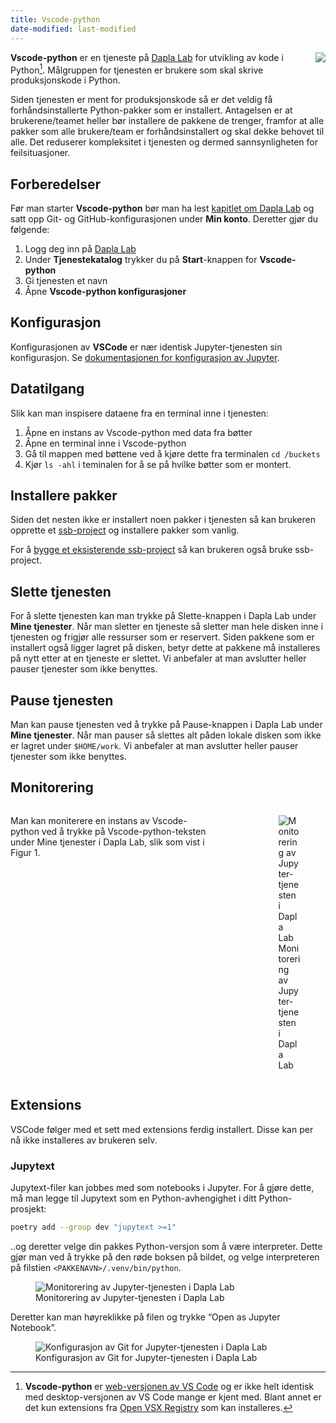 ```yaml
---
title: Vscode-python
date-modified: last-modified
---
```


![](../images/dapla-lab-vscode-service.png){style="max-width: 350%; float: right;" fig-alt="Jupyter Service"}

**Vscode-python** er en tjeneste på [Dapla Lab](./dapla-lab.html) for utvikling av kode i Python^[**Vscode-python** er [web-versjonen av VS Code](https://github.com/coder/code-server) og er ikke helt identisk med desktop-versjonen av VS Code mange er kjent med. Blant annet er det kun extensions fra [Open VSX Registry](https://open-vsx.org/) som kan installeres.]. Målgruppen for tjenesten er brukere som skal skrive produksjonskode i Python.

Siden tjenesten er ment for produksjonskode så er det veldig få forhåndsinstallerte Python-pakker som er installert. Antagelsen er at brukerene/teamet heller bør installere de pakkene de trenger, framfor at alle pakker som alle brukere/team er forhåndsinstallert og skal dekke behovet til alle. Det reduserer kompleksitet i tjenesten og dermed sannsynligheten for feilsituasjoner.

## Forberedelser

Før man starter **Vscode-python** bør man ha lest [kapitlet om Dapla Lab](./dapla-lab.html) og satt opp Git- og GitHub-konfigurasjonen under **Min konto**. Deretter gjør du følgende:

1. Logg deg inn på [Dapla Lab](https://lab.dapla.ssb.no/)
2. Under **Tjenestekatalog** trykker du på **Start**-knappen for **Vscode-python**
3. Gi tjenesten et navn
4. Åpne **Vscode-python konfigurasjoner**

## Konfigurasjon

Konfigurasjonen av **VSCode** er nær identisk Jupyter-tjenesten sin konfigurasjon. Se [dokumentasjonen for konfigurasjon av Jupyter](./jupyter.qmd#konfigurasjon).

## Datatilgang

Slik kan man inspisere dataene fra en terminal inne i tjenesten: 

1. Åpne en instans av Vscode-python med data fra bøtter 
2. Åpne en terminal inne i Vscode-python
3. Gå til mappen med bøttene ved å kjøre dette fra terminalen `cd /buckets`
3. Kjør `ls -ahl` i teminalen for å se på hvilke bøtter som er montert.

## Installere pakker

Siden det nesten ikke er installert noen pakker i tjenesten så kan brukeren opprette et [ssb-project](jobbe-med-kode.qmd#ssb-project) og installere pakker som vanlig. 

For å [bygge et eksisterende ssb-project](./jobbe-med-kode.qmd#bygg-eksisterende-ssb-project) så kan brukeren også bruke ssb-project.

## Slette tjenesten

For å slette tjenesten kan man trykke på Slette-knappen i Dapla Lab under **Mine tjenester**. Når man sletter en tjeneste så sletter man hele disken inne i tjenesten og frigjør alle ressurser som er reservert. Siden pakkene som er installert også ligger lagret på disken, betyr dette at pakkene må installeres på nytt etter at en tjeneste er slettet. Vi anbefaler at man avslutter heller pauser tjenester som ikke benyttes.

## Pause tjenesten

Man kan pause tjenesten ved å trykke på Pause-knappen i Dapla Lab under **Mine tjenester**. Når man pauser så slettes alt påden lokale disken som ikke er lagret under `$HOME/work`. Vi anbefaler at man avslutter heller pauser tjenester som ikke benyttes.

## Monitorering

:::: {.columns}

::: {.column width="70%"}
Man kan moniterere en instans av Vscode-python ved å trykke på Vscode-python-teksten under Mine tjenester i Dapla Lab, slik som vist i Figur 1.

:::

::: {.column width="5%"}
<!-- empty column to create gap -->
:::

::: {.column width="25%"}
![Monitorering av Jupyter-tjenesten i Dapla Lab](../images/dapla-lab-monitoring.png){fig-alt="Viser Persitence-fanen i Jupyter-konfigurasjonen i Dapla Lab." #fig-dapla-lab-monitoring}
:::

::::
## Extensions

VSCode følger med et sett med extensions ferdig installert. Disse kan per nå
ikke installeres av brukeren selv.

### Jupytext

Jupytext-filer kan jobbes med som notebooks i Jupyter. For å gjøre dette, må man
legge til Jupytext som en Python-avhengighet i ditt Python-prosjekt:

```bash
poetry add --group dev "jupytext >=1"
```

..og deretter velge din pakkes Python-versjon som å være interpreter. Dette gjør
man ved å trykke på den røde boksen på bildet, og velge interpreteren på
filstien `<PAKKENAVN>/.venv/bin/python`. 


![Monitorering av Jupyter-tjenesten i Dapla Lab](../images/vscode-jupytext-interpreter.png){fig-alt="Velg Python-interpreter i den røde boksen" #fig-dapla-lab-monitoring}


Deretter kan man høyreklikke på filen og trykke "Open as Jupyter Notebook".

![Konfigurasjon av Git for Jupyter-tjenesten i Dapla Lab](../images/vscode-jupytext-done.png){fig-alt="Jupytext som notebook." #fig-dapla-lab-konf-git}
